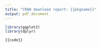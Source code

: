 ```yaml
---
title: "CRAN download report: {{pkgname}}"
output: pdf_document
---
```


```r
library(ggplot2)
library(dplyr)
```

```r
{{code}}
```






